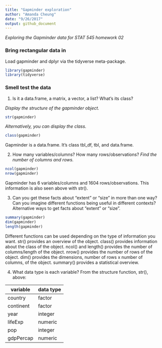 ```yaml
---
title: "Gapminder exploration"
author: "Amanda Cheung"
date: "9/26/2017"
output: github_document
---
```

*Exploring the Gapminder data for STAT 545 homework 02*

### Bring rectangular data in

Load gapminder and dplyr via the tidyverse meta-package.
```r
library(gapminder)
library(tidyverse)
```

### Smell test the data

1. Is it a data.frame, a matrix, a vector, a list? What's its class?

*Display the structure of the gapminder object.*
```r
str(gapminder)
```
*Alternatively, you can display the class.*
```r
class(gapminder)
```

Gapminder is a data.frame. It's class tbl_df, tbl, and data.frame.

2. How many variables/columns? How many rows/observations?
*Find the number of columns and rows.*
```r
ncol(gapminder)
nrow(gapminder)
```
Gapminder has 6 variables/columns and 1604 rows/observations. This information is also seen above with str().

3. Can you get these facts about “extent” or “size” in more than one way? Can you imagine different functions being useful in different contexts?
Alternative ways to get facts about "extent" or "size".
```r
summary(gapminder)
dim(gapminder)
length(gapminder)
```

Different functions can be used depending on the type of information you want.
str() provides an overview of the object. 
class() provides information about the class of the object.
ncol() and length() provides the number of columns/length of the object.
nrow() provides the number of rows of the object.
dim() provides the dimensions, number of rows x number of columns, of the object.
summary() provides a statistical overview.

4. What data type is each variable?
From the structure function, str(), above:

variable  | data type
----------|----------
country   | factor
continent | factor
year      | integer 
lifeExp   | numeric
pop       | integer
gdpPercap | numeric










